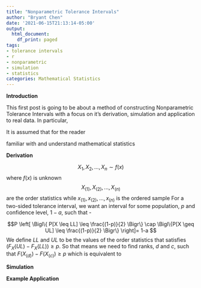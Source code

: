 ```yaml
---
title: "Nonparametric Tolerance Intervals"
author: "Bryant Chen"
date: '2021-06-15T21:13:14-05:00'
output:
  html_document:
    df_print: paged
tags:
- tolerance intervals
- r
- nonparametric
- simulation
- statistics
categories: Mathematical Statistics
---
```


**Introduction**

This first post is going to be about a method of constructing Nonparametric Tolerance Intervals with a focus on it's derivation, simulation and application to real data. In particular, 


It is assumed that
for the reader

familiar with and understand
mathematical statistics


**Derivation**

$$X_1,X_2,...,X_n \sim f(x)$$ where $f(x)$ is unknown
$$X_{(1)},X_{(2)},...,X_{(n)}$$ are the order statistics while $x_{(1)},x_{(2)},...,x_{(n)}$ is the ordered sample
For a two-sided tolerance interval, we want an interval for some population, $p$ and confidence level, $1-a$, such that - 

$$P \left[ \Bigl\{ P[X \leq LL] \leq \frac{(1-p)}{2} \Bigr\} \cap \Bigl\{P[X \geq UL] \leq \frac{(1-p)}{2} \Bigr\} \right]= 1-a $$
We define $LL$ and $UL$ to be the values of the order statistics that satisfies $(F_X(UL) - F_X(LL)) \geq p$. So that means we need to find ranks, $d$ and $c$, such that $F(X_{(d)}) - F(X_{(c)}) \geq p$ which is equivalent to 




**Simulation**

**Example Application**